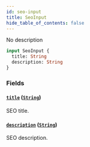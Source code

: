 ```yaml
---
id: seo-input
title: SeoInput
hide_table_of_contents: false
---
```


No description

```graphql
input SeoInput {
  title: String
  description: String
}
```

### Fields

#### [`title`](#) ([`String`](../../../developer/api-reference/scalars/string))

SEO title.

#### [`description`](#) ([`String`](../../../developer/api-reference/scalars/string))

SEO description.
